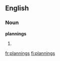 ==English==

===Noun===
'''plannings'''

# {{plural of|[[planning]]}}

[[fr:plannings]]
[[fi:plannings]]